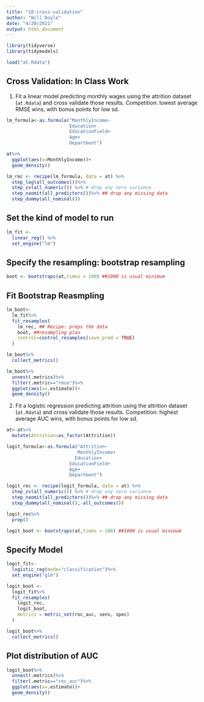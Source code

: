 ```yaml
---
title: "10-cross-validation"
author: "Will Doyle"
date: "4/20/2021"
output: html_document
---
```


```r
library(tidyverse)
library(tidymodels)
```

```r
load("at.Rdata")
```

## Cross Validation: In Class Work

1. Fit a linear model predicting monthly wages using the attrition dataset (`at.Rdata`) and cross validate those results. Competition: lowest average RMSE wins, with bonus points for low sd.

```r
lm_formula<-as.formula("MonthlyIncome~
                       Education+
                       EducationField+
                       Age+
                       Department")

```


```r
at%>%
  ggplot(aes(x=MonthlyIncome))+
  geom_density()
```


```r

lm_rec <- recipe(lm_formula, data = at) %>%
  step_log(all_outcomes())%>%
  step_zv(all_numeric()) %>% # drop any zero variance
  step_naomit(all_predictors())%>% ## drop any missing data
  step_dummy(all_nominal()) 

```


## Set the kind of model to run
```r
lm_fit <- 
  linear_reg() %>% 
  set_engine("lm")
```


## Specify the resampling: bootstrap resampling
```r
boot <- bootstraps(at,times = 100) ##1000 is usual minimum
```


## Fit Bootstrap Reasmpling
```r
lm_boot<-
  lm_fit%>%
  fit_resamples(
    lm_rec, ## Recipe: preps the data
    boot, ##resampling plan
    control=control_resamples(save_pred = TRUE)
  )
```

```r
lm_boot%>%
  collect_metrics()
```

```r
lm_boot%>%
  unnest(.metrics)%>%
  filter(.metric=="rmse")%>%
  ggplot(aes(x=.estimate))+
  geom_density()
```


2. Fit a logistic regression predicting attrition using the attrition dataset (`at.Rdata`) and cross validate those results. Competition: highest average AUC wins, with bonus points for low sd. 


```r
at<-at%>%
  mutate(Attrition=as_factor(Attrition))
```


```r

logit_formula<-as.formula("Attrition~
                          MonthlyIncome+
                         Education+
                       EducationField+
                       Age+
                       Department")

```


```r

logit_rec <- recipe(logit_formula, data = at) %>%
  step_zv(all_numeric()) %>% # drop any zero variance
  step_naomit(all_predictors())%>% ## drop any missing data
  step_dummy(all_nominal(),-all_outcomes()) 

```

```r
logit_rec%>%
  prep()
```



```r
logit_boot <- bootstraps(at,times = 100) ##1000 is usual minimum
```


## Specify Model
```r
logit_fit<-
  logistic_reg(mode="classification")%>%
  set_engine("glm")
```


```r
logit_boot <- 
  logit_fit%>%
  fit_resamples(
    logit_rec,
    logit_boot,
    metrics = metric_set(roc_auc, sens, spec)
  )
```




```r
logit_boot%>%
  collect_metrics()
```


## Plot distribution of AUC
```r
logit_boot%>%
  unnest(.metrics)%>%
  filter(.metric=="roc_auc")%>%
  ggplot(aes(x=.estimate))+
  geom_density()
```



